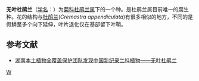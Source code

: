 {{Speciesbox
| genus = Cremastra
| species = aphylla 
| authority = Yukawa, 1999
| synonyms = 
|}}

'''无叶杜鹃兰'''（[[学名|学名]]：{{lang|la|'''''Cremastra unguiculata'''''}}）为[[菊科|菊科]][[杜鹃兰属|杜鹃兰属]]下的一个种。是杜鹃兰属目前唯一的腐生种。花的结构与[[杜鹃兰|杜鹃兰]](''Cremastra appendiculata'')有很多相似的地方，不同的是假鳞茎多个向下延伸，叶片退化仅在基部留下叶鞘。

== 参考文献 ==
{{refbegin}}
* [https://www.zhiwutong.com/keyan/2019-03/41762.htm 湖南本土植物全覆盖保护团队发现中国新纪录兰科植物——无叶杜鹃兰] {{Wayback|url=https://www.zhiwutong.com/keyan/2019-03/41762.htm |date=20190404033125 }}
{{refend}}

{{Taxonbar}}

[[Category:杜鹃兰属|W]]


{{plant-stub}}